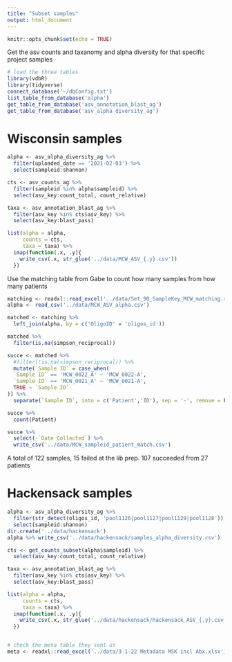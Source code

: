 ```yaml
---
title: "Subset samples"
output: html_document
---
```


```r
knitr::opts_chunk$set(echo = TRUE)
```

Get the asv counts and taxanomy and alpha diversity for that specific project samples

```r
# load the three tables
library(vdbR)
library(tidyverse)
connect_database('~/dbConfig.txt')
list_table_from_database('alpha')
get_table_from_database('asv_annotation_blast_ag')
get_table_from_database('asv_alpha_diversity_ag')
```

# Wisconsin samples 

```r
alpha <- asv_alpha_diversity_ag %>% 
  filter(uploaded_date == '2021-02-03') %>% 
  select(sampleid:shannon)

cts <- asv_counts_ag %>% 
  filter(sampleid %in% alpha$sampleid) %>% 
  select(asv_key:count_total, count_relative)

taxa <- asv_annotation_blast_ag %>% 
  filter(asv_key %in% cts$asv_key) %>% 
  select(asv_key:blast_pass)

list(alpha = alpha,
     counts = cts,
     taxa = taxa) %>% 
  imap(function(.x, .y){
    write_csv(.x, str_glue('../data/MCW_ASV_{.y}.csv'))
  })
```

Use the matching table from Gabe to count how many samples from how many patients 

```r
matching <- readxl::read_excel('../data/Set_90_SampleKey_MCW_matching.xlsx')
alpha <- read_csv('../data/MCW_ASV_alpha.csv')

matched <- matching %>% 
  left_join(alpha, by = c('OligoID' = 'oligos_id'))

matched %>% 
  filter(is.na(simpson_reciprocal))

succe <- matched %>% 
  #filter(!is.na(simpson_reciprocal)) %>% 
  mutate(`Sample ID` = case_when(
  `Sample ID` == 'MCW_0022_A' ~ 'MCW_0022-A',
  `Sample ID` == 'MCW_0021_A' ~ 'MCW_0021-A',
  TRUE ~ `Sample ID`
)) %>% 
  separate(`Sample ID`, into = c('Patient','ID'), sep = '-', remove = F)

succe %>% 
  count(Patient)

succe %>% 
  select(-`Date Collected`) %>% 
  write_csv('../data/MCW_sampleid_patient_match.csv')
```

A total of 122 samples, 15 failed at the lib prep. 107 succeeded from 27 patients 


# Hackensack samples

```r
alpha <- asv_alpha_diversity_ag %>% 
  filter(str_detect(oligos_id, 'pool1126|pool1127|pool1129|pool1128')) %>% 
  select(sampleid:shannon)  
dir.create('../data/hackensack')
alpha %>% write_csv('../data/hackensack/samples_alpha_diversity.csv')

cts <- get_counts_subset(alpha$sampleid) %>% 
  select(asv_key:count_total, count_relative)

taxa <- asv_annotation_blast_ag %>% 
  filter(asv_key %in% cts$asv_key) %>% 
  select(asv_key:blast_pass)

list(alpha = alpha,
     counts = cts,
     taxa = taxa) %>% 
  imap(function(.x, .y){
    write_csv(.x, str_glue('../data/hackensack/hackensack_ASV_{.y}.csv'))
  })


# check the meta table they sent us
meta <- readxl::read_excel('../data/3-1-22 Metadata MSK incl Abx.xlsx')
```

